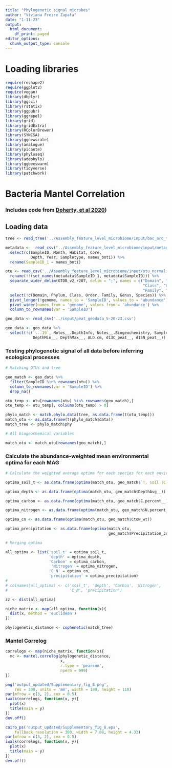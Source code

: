 ```yaml
---
title: "Phylogenetic signal microbes"
author: "Viviana Freire Zapata"
date: "1-11-23"
output:
  html_document:
    df_print: paged
editor_options: 
  chunk_output_type: console
---
```


# Loading libraries
```r
require(reshape2)
require(ggplot2)
require(vegan)
library(dbplyr)
library(ggsci)
library(rstatix)
library(ggpubr)
library(ggrepel)
library(grid)
library(gridExtra)
library(RColorBrewer)
library(SYNCSA)
library(ggnewscale)
library(analogue)
library(picante)
library(phyloseq)
library(adephylo)
library(ggbeeswarm)
library(tidyverse)
library(patchwork)
```


# Bacteria Mantel Correlation 

### Includes code from [Doherty, et al 2020](https://github.com/sljarvis2/Doherty_etal_2020/blob/main/Doherty_etal_2020_PhyloSignal.R))

## Loading data

```r
tree <- read_tree('../Assembly_feature_level_microbiome/input/bac_arc_tree_comb.tree')

metadata <-  read_csv("../Assembly_feature_level_microbiome/input/metadata_matched_MAGs_data.csv") %>% 
  select(c(SampleID, Month, Habitat, Core, 
           Depth, Year, Sampletype, names_bnti)) %>% 
  rename(SampleID_1 = names_bnti)

otu <- read_csv('../Assembly_feature_level_microbiome/input/otu_normalized.csv') %>% 
  rename(!!(set_names(metadata$SampleID_1, metadata$SampleID))) %>%
  separate_wider_delim(GTDB_v2_r207, delim = ";", names = c("Domain", "Phylum",
                                                            "Class", "Order", 
                                                            "Family", "Genus", "Species")) %>% 
  select(!c(Domain, Phylum, Class, Order, Family, Genus, Species)) %>% 
  pivot_longer(!genome, names_to = 'SampleID', values_to = 'abundance') %>% 
  pivot_wider(names_from = 'genome', values_from = 'abundance') %>% 
  column_to_rownames(var = 'SampleID')

geo_data <- read_csv('../input/peat_geodata_5-20-23.csv')

geo_data <- geo_data %>% 
  select(!c(`...19`, Notes__.DepthInfo, Notes__.Biogeochemistry, Sampletype,
            DepthMin__, DepthMax__, ALD.cm, d13C_peat__, d15N_peat__))


```


### Testing phylogenetic signal of all data before inferring ecological processes

```r
# Matching OTUs and tree

geo_match <- geo_data %>% 
  filter(SampleID %in% rownames(otu)) %>% 
  column_to_rownames(var = 'SampleID') %>% 
  drop_na()

otu_temp <- otu[rownames(otu) %in% rownames(geo_match),]
otu_temp <- otu_temp[, colSums(otu_temp) > 0]

phylo_match <- match.phylo.data(tree, as.data.frame(t(otu_temp)))
match_otu <- as.data.frame(t(phylo_match$data))
match_tree <- phylo_match$phy

# All biogeochemical variables

match_otu <- match_otu[rownames(geo_match),]

```

### Calculate the abundance-weighted mean environmental optima for each MAG

```r
# Calculate the weighted average optima for each species for each environmental variable

optima_soil_t <- as.data.frame(optima(match_otu, geo_match$`T, soil (C)`))

optima_depth <- as.data.frame(optima(match_otu, geo_match$DepthAvg__))

optima_carbon <- as.data.frame(optima(match_otu, geo_match$C.percent__))

optima_nitrogen <- as.data.frame(optima(match_otu, geo_match$N.percent__))

optima_cn <- as.data.frame(optima(match_otu, geo_match$CtoN_wt))

optima_precipitation <- as.data.frame(optima(match_otu,
                                             geo_match$Precipitation_3day_accumulation_mm))

# Merging optima

all_optima <- list('soil_t' = optima_soil_t, 
                   'depth' = optima_depth, 
                   'Carbon' = optima_carbon, 
                    'Nitrogen' = optima_nitrogen, 
                   'C_N' = optima_cn, 
                   'precipitation' = optima_precipitation)
# 
# colnames(all_optima) <- c('soil_t', 'depth', 'Carbon', 'Nitrogen',
#                           'C_N', 'precipitation')

zz <- dist(all_optima)

niche_matrix <- map(all_optima, function(x){
  dist(x, method = 'euclidean')
})

phylogenetic_distance <- cophenetic(match_tree)

```

### Mantel Correlog

```r

correlogs <- map(niche_matrix, function(x){
  mc <- mantel.correlog(phylogenetic_distance, 
                        x, 
                        r.type = 'pearson', 
                        nperm = 999)
})

png('output_updated/Supplementary_fig_8.png', 
    res = 300, units = 'mm', width = 180, height = 110)
par(mfrow = c(3, 2), cex = 0.5)
iwalk(correlogs, function(x, y){
  plot(x)
  title(main = y)
})
dev.off()

cairo_ps('output_updated/Supplementary_fig_8.eps', 
    fallback_resolution = 300, width = 7.08, height = 4.33)
par(mfrow = c(3, 2), cex = 0.5)
iwalk(correlogs, function(x, y){
  plot(x)
  title(main = y)
})
dev.off()


```

